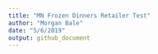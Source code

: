 ```yaml
---
title: "MN Frozen Dinners Retailer Test"
author: "Morgan Bale"
date: "5/6/2019"
output: github_document
---
```











































